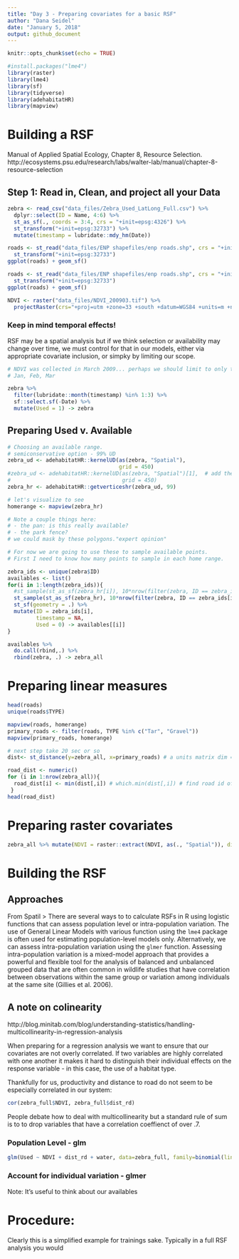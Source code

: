 ```yaml
---
title: "Day 3 - Preparing covariates for a basic RSF"
author: "Dana Seidel"
date: "January 5, 2018"
output: github_document
---
```


```r
knitr::opts_chunk$set(echo = TRUE)
```

```r
#install.packages("lme4")
library(raster)
library(lme4)
library(sf)
library(tidyverse)
library(adehabitatHR)
library(mapview)
```

# Building a RSF
Manual of Applied Spatial Ecology, Chapter 8, Resource Selection. 
http://ecosystems.psu.edu/research/labs/walter-lab/manual/chapter-8-resource-selection

## Step 1: Read in, Clean, and project all your Data
```r
zebra <- read_csv("data_files/Zebra_Used_LatLong_Full.csv") %>% 
  dplyr::select(ID = Name, 4:6) %>% 
  st_as_sf(., coords = 3:4, crs = "+init=epsg:4326") %>% 
  st_transform("+init=epsg:32733") %>% 
  mutate(timestamp = lubridate::mdy_hm(Date))

roads <- st_read("data_files/ENP shapefiles/enp roads.shp", crs = "+init=epsg:4326") %>% 
  st_transform("+init=epsg:32733")
ggplot(roads) + geom_sf()

roads <- st_read("data_files/ENP shapefiles/enp roads.shp", crs = "+init=epsg:4326") %>% 
  st_transform("+init=epsg:32733")
ggplot(roads) + geom_sf()

NDVI <- raster("data_files/NDVI_200903.tif") %>% 
  projectRaster(crs="+proj=utm +zone=33 +south +datum=WGS84 +units=m +no_defs +ellps=WGS84 +towgs84=0,0,0")
```

### Keep in mind temporal effects!
RSF may be a spatial analysis but if we think selection or availability may 
change over time, we must control for that in our models, either via appropriate 
covariate inclusion, or simpky by limiting our scope. 

```r
# NDVI was collected in March 2009... perhaps we should limit to only the rainy season months. 
# Jan, Feb, Mar

zebra %>% 
  filter(lubridate::month(timestamp) %in% 1:3) %>% 
  sf::select.sf(-Date) %>% 
  mutate(Used = 1) -> zebra
```

## Preparing Used v. Available
```r
# Choosing an available range. 
# semiconservative option - 99% UD
zebra_ud <- adehabitatHR::kernelUD(as(zebra, "Spatial"), 
                                   grid = 450)
#zebra_ud <- adehabitatHR::kernelUD(as(zebra, "Spatial")[1],  # add the id column and you get unique homeranges
#                                   grid = 450)
zebra_hr <- adehabitatHR::getverticeshr(zebra_ud, 99)

# let's visualize to see
homerange <- mapview(zebra_hr)

# Note a couple things here: 
# - the pan: is this really available?
# - the park fence?
# we could mask by these polygons."expert opinion"

# For now we are going to use these to sample available points. 
# First I need to know how many points to sample in each home range. 

zebra_ids <- unique(zebra$ID)
availables <- list()
for(i in 1:length(zebra_ids)){
  #st_sample(st_as_sf(zebra_hr[i]), 10*nrow(filter(zebra, ID == zebra_ids[i]))) # sample individual UDs
  st_sample(st_as_sf(zebra_hr), 10*nrow(filter(zebra, ID == zebra_ids[i])))  %>%  # 1:10 ratio; population UD
  st_sf(geometry = .) %>%
  mutate(ID = zebra_ids[i], 
         timestamp = NA, 
         Used = 0) -> availables[[i]] 
}

availables %>% 
  do.call(rbind,.) %>%
  rbind(zebra, .) -> zebra_all

```

# Preparing linear measures
```r
head(roads)
unique(roads$TYPE)

mapview(roads, homerange)
primary_roads <- filter(roads, TYPE %in% c("Tar", "Gravel"))
mapview(primary_roads, homerange)

# next step take 20 sec or so
dist<- st_distance(y=zebra_all, x=primary_roads) # a units matrix dim =[nrow(x), nrow(y)]

road_dist <- numeric()
for (i in 1:nrow(zebra_all)){ 
  road_dist[i] <- min(dist[,i]) # which.min(dist[,i]) # find road id of min dist 
 }
head(road_dist)
```

# Preparing raster covariates
```r
zebra_all %>% mutate(NDVI = raster::extract(NDVI, as(., "Spatial")), dist_rd = road_dist) -> zebra_full
```

# Building the RSF
## Approaches
From Spatil
> There are several ways to to calculate RSFs in R using logistic functions that can assess population level or intra-population variation. The use of General Linear Models with various function using the `lme4` package is often used for estimating population-level models only. Alternatively, we can assess intra-population variation using the `glmer` function. Assessing intra-population variation is a mixed-model approach that provides a powerful and flexible tool for the analysis of balanced and unbalanced grouped data that are often common in wildlife studies that have correlation between observations within the same group or variation among individuals at the same site (Gillies et al. 2006).

## A note on colinearity
http://blog.minitab.com/blog/understanding-statistics/handling-multicollinearity-in-regression-analysis

When preparing for a regression analysis we want to ensure that our covariates are not 
overly correlated. If two variables are highly correlated with one another it makes it hard
to distinguish their individual effects on the response variable - in this case, the use 
of a habitat type. 

Thankfully for us, productivity and distance to road do not seem to be especially
correlated in our system:

```r
cor(zebra_full$NDVI, zebra_full$dist_rd)
```

People debate how to deal with multicollinearity but
a standard rule of sum is to to drop variables that have a correlation coeffienct
of over .7. 

### Population Level - glm

```r
glm(Used ~ NDVI + dist_rd + water, data=zebra_full, family=binomial(link="logit"))
```


### Account for individual variation - glmer

Note: It's useful to think about our availables

# Procedure:
Clearly this is a simplified example for trainings sake. Typically in a full RSF
analysis you would 

